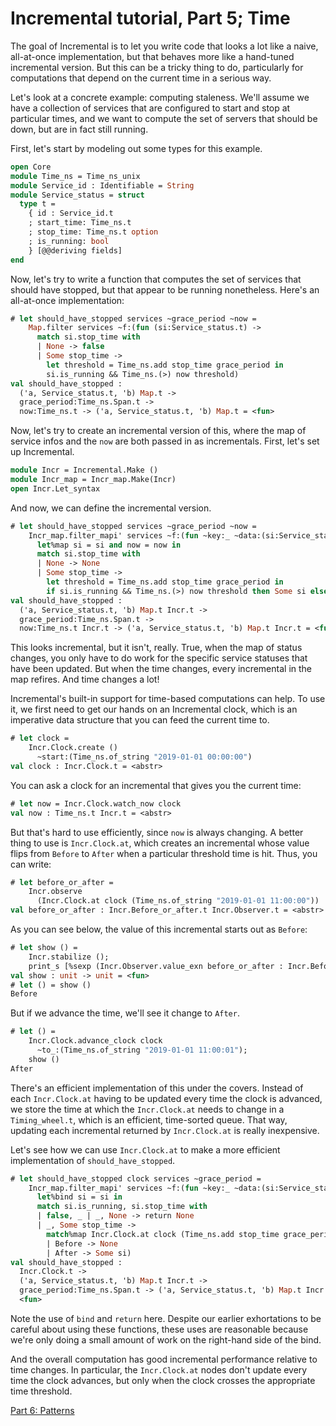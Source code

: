 # Incremental tutorial, Part 5; Time

The goal of Incremental is to let you write code that looks a lot like
a naive, all-at-once implementation, but that behaves more like a
hand-tuned incremental version.  But this can be a tricky thing to do,
particularly for computations that depend on the current time in a
serious way.

Let's look at a concrete example: computing staleness.  We'll assume
we have a collection of services that are configured to start and stop
at particular times, and we want to compute the set of servers that
should be down, but are in fact still running.

First, let's start by modeling out some types for this example.

```ocaml
open Core
module Time_ns = Time_ns_unix
module Service_id : Identifiable = String
module Service_status = struct
  type t =
    { id : Service_id.t
    ; start_time: Time_ns.t
    ; stop_time: Time_ns.t option
    ; is_running: bool
    } [@@deriving fields]
end
```

Now, let's try to write a function that computes the set of services
that should have stopped, but that appear to be running nonetheless.
Here's an all-at-once implementation:

```ocaml
# let should_have_stopped services ~grace_period ~now =
    Map.filter services ~f:(fun (si:Service_status.t) ->
      match si.stop_time with
      | None -> false
      | Some stop_time ->
        let threshold = Time_ns.add stop_time grace_period in
        si.is_running && Time_ns.(>) now threshold)
val should_have_stopped :
  ('a, Service_status.t, 'b) Map.t ->
  grace_period:Time_ns.Span.t ->
  now:Time_ns.t -> ('a, Service_status.t, 'b) Map.t = <fun>
```

Now, let's try to create an incremental version of this, where the map
of service infos and the `now` are both passed in as incrementals.
First, let's set up Incremental.

```ocaml
module Incr = Incremental.Make ()
module Incr_map = Incr_map.Make(Incr)
open Incr.Let_syntax
```

And now, we can define the incremental version.

```ocaml
# let should_have_stopped services ~grace_period ~now =
    Incr_map.filter_mapi' services ~f:(fun ~key:_ ~data:(si:Service_status.t Incr.t) ->
      let%map si = si and now = now in
      match si.stop_time with
      | None -> None
      | Some stop_time ->
        let threshold = Time_ns.add stop_time grace_period in
        if si.is_running && Time_ns.(>) now threshold then Some si else None)
val should_have_stopped :
  ('a, Service_status.t, 'b) Map.t Incr.t ->
  grace_period:Time_ns.Span.t ->
  now:Time_ns.t Incr.t -> ('a, Service_status.t, 'b) Map.t Incr.t = <fun>
```

This looks incremental, but it isn't, really.  True, when the map of
status changes, you only have to do work for the specific service
statuses that have been updated.  But when the time changes, every
incremental in the map refires.  And time changes a lot!

Incremental's built-in support for time-based computations can help.
To use it, we first need to get our hands on an Incremental clock,
which is an imperative data structure that you can feed the current
time to.

```ocaml
# let clock =
    Incr.Clock.create ()
      ~start:(Time_ns.of_string "2019-01-01 00:00:00")
val clock : Incr.Clock.t = <abstr>
```

You can ask a clock for an incremental that gives you the current
time:

```ocaml
# let now = Incr.Clock.watch_now clock
val now : Time_ns.t Incr.t = <abstr>
```

But that's hard to use efficiently, since `now` is always changing.  A
better thing to use is `Incr.Clock.at`, which creates an incremental
whose value flips from `Before` to `After` when a particular threshold
time is hit.  Thus, you can write:

```ocaml
# let before_or_after =
    Incr.observe
      (Incr.Clock.at clock (Time_ns.of_string "2019-01-01 11:00:00"))
val before_or_after : Incr.Before_or_after.t Incr.Observer.t = <abstr>
```

As you can see below, the value of this incremental starts out as
`Before`:

```ocaml
# let show () =
    Incr.stabilize ();
    print_s [%sexp (Incr.Observer.value_exn before_or_after : Incr.Before_or_after.t)];;
val show : unit -> unit = <fun>
# let () = show ()
Before
```

But if we advance the time, we'll see it change to `After`.

```ocaml
# let () =
    Incr.Clock.advance_clock clock
      ~to_:(Time_ns.of_string "2019-01-01 11:00:01");
    show ()
After
```

There's an efficient implementation of this under the covers.  Instead
of each `Incr.Clock.at` having to be updated every time the clock is
advanced, we store the time at which the `Incr.Clock.at` needs to
change in a `Timing_wheel.t`, which is an efficient, time-sorted
queue.  That way, updating each incremental returned by
`Incr.Clock.at` is really inexpensive.

Let's see how we can use `Incr.Clock.at` to make a more efficient
implementation of `should_have_stopped`.

```ocaml
# let should_have_stopped clock services ~grace_period =
    Incr_map.filter_mapi' services ~f:(fun ~key:_ ~data:(si:Service_status.t Incr.t) ->
      let%bind si = si in
      match si.is_running, si.stop_time with
      | false, _ | _, None -> return None
      | _, Some stop_time ->
        match%map Incr.Clock.at clock (Time_ns.add stop_time grace_period) with
        | Before -> None
        | After -> Some si)
val should_have_stopped :
  Incr.Clock.t ->
  ('a, Service_status.t, 'b) Map.t Incr.t ->
  grace_period:Time_ns.Span.t -> ('a, Service_status.t, 'b) Map.t Incr.t =
  <fun>
```

Note the use of `bind` and `return` here. Despite our earlier
exhortations to be careful about using these functions, these uses are
reasonable because we're only doing a small amount of work on the
right-hand side of the bind.


And the overall computation has good incremental performance relative
to time changes.  In particular, the `Incr.Clock.at` nodes don't
update every time the clock advances, but only when the clock crosses
the appropriate time threshold.

[Part 6: Patterns](./part6-patterns.mdx)
